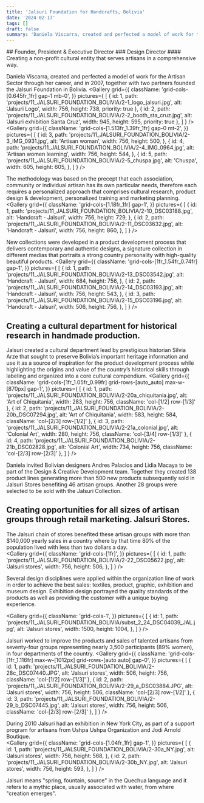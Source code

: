 ```yaml
---
title: 'Jalsuri Foundation for Handcrafts, Bolivia'
date: '2024-02-17'
tags: []
draft: false
summary: 'Daniela Viscarra, created and perfected a model of work for the Artisan Sector, and in 2007, with two partners founded the Jalsuri Foundation in Bolivia.'
---
```

<DivContainer>
## Founder, President & Executive Director
### Design Director
#### Creating a non-profit cultural entity that serves artisans in a comprehensive way.

Daniela Viscarra, created and perfected a model of work for the Artisan Sector through her career, and in 2007, together with two partners founded the Jalsuri Foundation in Bolivia.
<Gallery
  grid={{
    className: 'grid-cols-[0.645fr_1fr] gap-1 mb-0',
  }} 
  pictures={
    [
      {
        id: 1,
        path: 'projects/11_JALSURI_FOUNDATION_BOLIVIA/2-1_logo_jalsuri.jpg',
        alt: 'Jalsuri Logo',
        width: 756,
        height: 738,
        priority: true
      },
      {
        id: 2,
        path: 'projects/11_JALSURI_FOUNDATION_BOLIVIA/2-2_booth_sta_cruz.jpg',
        alt: 'Jalsuri exhibition Santa Cruz',
        width: 945,
        height: 595,
        priority: true
      },
    ]
  }
/>
<Gallery
  grid={{
    className: 'grid-cols-[1.513fr_1.39fr_1fr] gap-0 mt-2',
  }} 
  pictures={
    [
      {
        id: 3,
        path: 'projects/11_JALSURI_FOUNDATION_BOLIVIA/2-3_IMG_0931.jpg',
        alt: 'Artisan woman',
        width: 756,
        height: 500,
      },
      {
        id: 4,
        path: 'projects/11_JALSURI_FOUNDATION_BOLIVIA/2-4_IMG_0964.jpg',
        alt: 'Artisan women learning',
        width: 756,
        height: 544,
      },
      {
        id: 5,
        path: 'projects/11_JALSURI_FOUNDATION_BOLIVIA/2-5_chuspa.jpg',
        alt: 'Chuspa',
        width: 605,
        height: 605,
      },
    ]
  }
/>

The methodology was based on the precept that each association, community or individual artisan has its own particular needs, therefore each requires a personalized approach that comprises cultural research, product design & development, personalized training and marketing planning. 
<Gallery
  grid={{
    className: 'grid-cols-[1.18fr_1fr] gap-1',
  }} 
  pictures={
    [
      {
        id: 1,
        path: 'projects/11_JALSURI_FOUNDATION_BOLIVIA/2-10_DSC03188.jpg',
        alt: 'Handcraft - Jalsuri',
        width: 756,
        height: 729,
      },
      {
        id: 2,
        path: 'projects/11_JALSURI_FOUNDATION_BOLIVIA/2-11_DSC03632.jpg',
        alt: 'Handcraft - Jalsuri',
        width: 756,
        height: 860,
      },
    ]
  }
/>

New collections were developed in a product development process that delivers contemporary and authentic designs, a signature collection in different medias that portraits a strong country personality with high-quality beautiful products. 
<Gallery
  grid={{
    className: 'grid-cols-[1fr_1.54fr_0.74fr] gap-1',
  }} 
  pictures={
    [
      {
        id: 1,
        path: 'projects/11_JALSURI_FOUNDATION_BOLIVIA/2-13_DSC03542.jpg',
        alt: 'Handcraft - Jalsuri',
        width: 684,
        height: 756,
      },
      {
        id: 2,
        path: 'projects/11_JALSURI_FOUNDATION_BOLIVIA/2-14_DSC03193.jpg',
        alt: 'Handcraft - Jalsuri',
        width: 756,
        height: 543,
      },
      {
        id: 3,
        path: 'projects/11_JALSURI_FOUNDATION_BOLIVIA/2-15_DSC03196.jpg',
        alt: 'Handcraft - Jalsuri',
        width: 506,
        height: 756,
      },
    ]
  }
/>

## Creating a cultural department for historical research in handmade production. 

Jalsuri created a cultural department lead by prestigious historian Silvia Arze that sought to preserve Bolivia’s important heritage information and use it as a source of inspiration for the product development process while highlighting the origins and value of the country’s historical skills through labeling and organized into a core cultural compendium. 
<Gallery
  grid={{
    className: 'grid-cols-[1fr_1.05fr_0.99fr] grid-rows-[auto_auto] max-w-[870px] gap-1',
  }} 
  pictures={
    [
      {
        id: 1,
        path: 'projects/11_JALSURI_FOUNDATION_BOLIVIA/2-20a_chiquitania.jpg',
        alt: 'Art of Chiquitania',
        width: 283,
        height: 756,
        className: 'col-[1/2] row-[1/3]'
      },
      {
        id: 2,
        path: 'projects/11_JALSURI_FOUNDATION_BOLIVIA/2-20b_DSC07294.jpg',
        alt: 'Art of Chiquitania',
        width: 583,
        height: 584,
        className: 'col-[2/3] row-[1/2]'
      },
      {
        id: 3,
        path: 'projects/11_JALSURI_FOUNDATION_BOLIVIA/2-21a_colonial.jpg',
        alt: 'Colonial Art',
        width: 280,
        height: 756,
        className: 'col-[3/4] row-[1/3]'
      },
      {
        id: 4,
        path: 'projects/11_JALSURI_FOUNDATION_BOLIVIA/2-21b_DSC02828.jpg',
        alt: 'Colonial Art',
        width: 734,
        height: 756,
        className: 'col-[2/3] row-[2/3]'
      },
    ]
  }
/>

Daniela invited Bolivian designers Andres Palacios and Lidia Macaya to be part of the Design & Creative Development team. Together they created 138 product lines generating more than 500 new products subsequently sold in Jalsuri Stores benefiting 46 artisan groups. Another 28 groups were selected to be sold with the Jalsuri Collection.

## Creating opportunities for all sizes of artisan groups through retail marketing. Jalsuri Stores.

The Jalsuri chain of stores benefited these artisan groups with more than $140,000 yearly sales in a country where by that time 80% of the population lived with less than two dollars a day.      
<Gallery
  grid={{
    className: 'grid-cols-[1fr]',
  }} 
  pictures={
    [
      {
        id: 1,
        path: 'projects/11_JALSURI_FOUNDATION_BOLIVIA/2-22_DSC05622.jpg',
        alt: 'Jalsuri stores',
        width: 756,
        height: 506,
      },
    ]
  }
/>

Several design disciplines were applied within the organization line of work in order to achieve the best sales: textiles, product, graphic, exhibition and museum design. Exhibition design portrayed the quality standards of the products as well as providing the customer with a unique buying experience.

<Gallery
  grid={{
    className: 'grid-cols-1',
  }} 
  pictures={
    [
      {
        id: 1,
        path: 'projects/11_JALSURI_FOUNDATION_BOLIVIA/subst_2_24_DSC04039_JAL.jpg',
        alt: 'Jalsuri stores',
        width: 1500,
        height: 1004,
      },
    ]
  }
/>

Jalsuri worked to improve the products and sales of talented artisans from seventy-four groups representing nearly 3,500 participants (89% women), in four departments of the country.
<Gallery
  grid={{
    className: 'grid-cols-[1fr_1.116fr] max-w-[1012px] grid-rows-[auto auto] gap-0',
  }} 
  pictures={
    [
      {
        id: 1,
        path: 'projects/11_JALSURI_FOUNDATION_BOLIVIA/2-28c_DSC07440.JPG',
        alt: 'Jalsuri stores',
        width: 506,
        height: 756,
        className: 'col-[1/2] row-[1/3]'
      },
      {
        id: 2,
        path: 'projects/11_JALSURI_FOUNDATION_BOLIVIA/2-29_a_DSC03884.JPG',
        alt: 'Jalsuri stores',
        width: 756,
        height: 506,
        className: 'col-[2/3] row-[1/2]'
      },
      {
        id: 3,
        path: 'projects/11_JALSURI_FOUNDATION_BOLIVIA/2-29_b_DSC07445.jpg',
        alt: 'Jalsuri stores',
        width: 756,
        height: 506,
        className: 'col-[2/3] row-[2/3]'
      },
    ]
  }
/>

During 2010 Jalsuri had an exhibition in New York City, as part of a support program for artisans from Ushpa Ushpa Organization and Jodi Arnold Boutique.  
<Gallery
  grid={{
    className: 'grid-cols-[1.04fr_1fr] gap-1',
  }} 
  pictures={
    [
      {
        id: 1,
        path: 'projects/11_JALSURI_FOUNDATION_BOLIVIA/2-30a_NY.jpg',
        alt: 'Jalsuri stores',
        width: 756,
        height: 568,
      },
      {
        id: 2,
        path: 'projects/11_JALSURI_FOUNDATION_BOLIVIA/2-30b_NY.jpg',
        alt: 'Jalsuri stores',
        width: 756,
        height: 593,
      },
    ]
  }
/>

Jalsuri means "spring, fountain, source" in the Quechua language and it refers to a mythic place, usually associated with water, from where "creation emerges". 
</DivContainer>